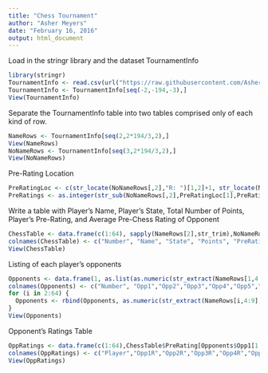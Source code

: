 ```yaml
---
title: "Chess Tournament"
author: "Asher Meyers"
date: "February 16, 2016"
output: html_document
---
```


Load in the stringr library and the dataset TournamentInfo
```r
library(stringr)
TournamentInfo <- read.csv(url("https://raw.githubusercontent.com/AsherMeyers/DATA-607/master/tournamentinfo.txt"), sep = "|", stringsAsFactors=FALSE)
TournamentInfo <- TournamentInfo[seq(-2,-194,-3),]
View(TournamentInfo)
```


Separate the TournamentInfo table into two tables comprised only of each kind of row.
```r
NameRows <- TournamentInfo[seq(2,2*194/3,2),]
View(NameRows)
NoNameRows <- TournamentInfo[seq(3,2*194/3,2),]
View(NoNameRows)
```

Pre-Rating Location
```r
PreRatingLoc <- c(str_locate(NoNameRows[,2],"R: ")[1,2]+1, str_locate(NoNameRows[,2], "R: ")[1,2]+4)
PreRatings <- as.integer(str_sub(NoNameRows[,2],PreRatingLoc[1],PreRatingLoc[2]))
```

Write a table with Player’s Name, Player’s State, Total Number of Points, Player’s Pre-Rating, and Average Pre-Chess Rating of Opponent
```r
ChessTable <- data.frame(c(1:64), sapply(NameRows[2],str_trim),NoNameRows[1],NameRows[3], PreRatings)
colnames(ChessTable) <- c("Number", "Name", "State", "Points", "PreRating")
View(ChessTable)
```


Listing of each player's opponents
```r
Opponents <- data.frame(1, as.list(as.numeric(str_extract(NameRows[1,4:9],"[0-9]{1,2}"))))
colnames(Opponents) <- c("Number", "Opp1","Opp2","Opp3","Opp4","Opp5","Opp6")
for (i in 2:64) {
  Opponents <- rbind(Opponents, as.numeric(str_extract(NameRows[i,4:9],"[0-9]{1,2}")))
}
View(Opponents)
```

Opponent's Ratings Table

```r
OppRatings <- data.frame(c(1:64),ChessTable$PreRating[Opponents$Opp1[1:64]],ChessTable$PreRating[Opponents$Opp2[1:64]],ChessTable$PreRating[Opponents$Opp3[1:64]],ChessTable$PreRating[Opponents$Opp4[1:64]],ChessTable$PreRating[Opponents$Opp5[1:64]],ChessTable$PreRating[Opponents$Opp6[1:64]])
colnames(OppRatings) <- c("Player","Opp1R","Opp2R","Opp3R","Opp4R","Opp5R","Opp6R")
View(OppRatings)
```


```r

```
